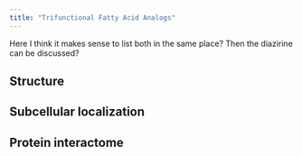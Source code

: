 ```yaml
---
title: "Trifunctional Fatty Acid Analogs"
---
```


Here I think it makes sense to list both in the same place? Then the diazirine can be discussed?

## Structure

## Subcellular localization

## Protein interactome

